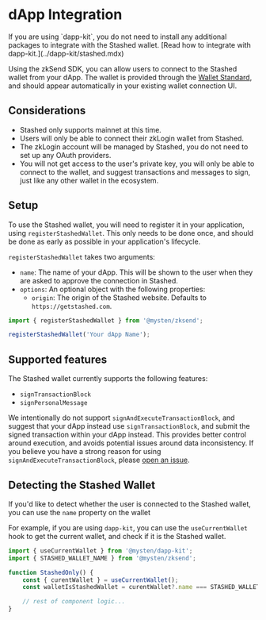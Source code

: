 
# dApp Integration

<Callout type="info">
	If you are using `dapp-kit`, you do not need to install any additional packages to integrate with
	the Stashed wallet. [Read how to integrate with dapp-kit.](../dapp-kit/stashed.mdx)
</Callout>

Using the zkSend SDK, you can allow users to connect to the Stashed wallet from your dApp. The wallet
is provided through the [Wallet Standard](https://docs.sui.io/standards/wallet-standard), and should
appear automatically in your existing wallet connection UI.

## Considerations

- Stashed only supports mainnet at this time.
- Users will only be able to connect their zkLogin wallet from Stashed.
- The zkLogin account will be managed by Stashed, you do not need to set up any OAuth providers.
- You will not get access to the user's private key, you will only be able to connect to the wallet,
  and suggest transactions and messages to sign, just like any other wallet in the ecosystem.

## Setup

To use the Stashed wallet, you will need to register it in your application, using
`registerStashedWallet`. This only needs to be done once, and should be done as early as possible in
your application's lifecycle.

`registerStashedWallet` takes two arguments:

- `name`: The name of your dApp. This will be shown to the user when they are asked to approve the
  connection in Stashed.
- `options`: An optional object with the following properties:
  - `origin`: The origin of the Stashed website. Defaults to `https://getstashed.com`.

```ts
import { registerStashedWallet } from '@mysten/zksend';

registerStashedWallet('Your dApp Name');
```

## Supported features

The Stashed wallet currently supports the following features:

- `signTransactionBlock`
- `signPersonalMessage`

We intentionally do not support `signAndExecuteTransactionBlock`, and suggest that your dApp instead
use `signTransactionBlock`, and submit the signed transaction within your dApp instead. This
provides better control around execution, and avoids potential issues around data inconsistency. If
you believe you have a strong reason for using `signAndExecuteTransactionBlock`, please
[open an issue](https://github.com/MystenLabs/sui/issues/new/choose).

## Detecting the Stashed Wallet

If you'd like to detect whether the user is connected to the Stashed wallet, you can use the `name`
property on the wallet

For example, if you are using `dapp-kit`, you can use the `useCurrentWallet` hook to get the current
wallet, and check if it is the Stashed wallet.

```ts
import { useCurrentWallet } from '@mysten/dapp-kit';
import { STASHED_WALLET_NAME } from '@mysten/zksend';

function StashedOnly() {
	const { curentWallet } = useCurrentWallet();
	const walletIsStashedWallet = curentWallet?.name === STASHED_WALLET_NAME;

	// rest of component logic...
}
```

